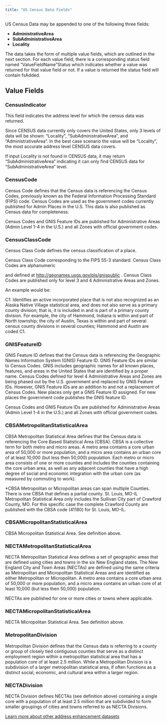 ```yaml
---
title: "US Census Data Fields"
---
```


US Census Data may be appended to one of the following three fields:

- **AdministrativeArea**
- **SubAdministrativeArea**
- **Locality**

The data takes the form of multiple value fields, which are outlined in the next section. For each value field, there is a corresponding status field named “ValueFieldName”Status which indicates whether a value was returned for that value field or not. If a value is returned the status field will contain fsAdded.

## Value Fields

### CensusIndicator

This field indicates the address level for which the census data was returned.

Since CENSUS data currently only covers the United States, only 3 levels of data will be shown: “Locality”, “SubAdministrativeArea”, and “AdministrativeArea”. In the best case scenario the value will be “Locality”, the most accurate address level CENSUS data covers.

If input Locality is not found in CENSUS data, it may return “SubAdministrativeArea” indicating it can only find CENSUS data for “SubAdministrativeArea” level.

### CensusCode

Census Code defines that the Census data is referencing the Census Codes, previously known as the Federal Information Processing Standard (FIPS) code. Census Codes are used as the government codes currently published for Admin Places in the U.S. This data is also published as Census data for completeness.

Census Codes and GNIS Feature IDs are published for Administrative Areas (Admin Level 1-4 in the U.S.) and all Zones with official government codes.

### CensusClassCode

Census Class Code defines the census classification of a place.

Census Class Code corresponding to the FIPS 55-3 standard. Census Class Codes are alphanumeric

and defined at http://geonames.usgs.gov/pls/gnispublic . Census Class Codes are published only for level 3 and 4 Administrative Areas and Zones.

An example would be:

C1: Identifies an active incorporated place that is not also recognized as an Alaska Native Village statistical area, and does not also serve as a primary county division; that is, it is included in and is part of a primary county division. For example, the city of Hammond, Indiana is within and part of North township; the city of Austin, Texas is within and part of several census county divisions in several counties; Hammond and Austin are coded C1.

### GNISFeatureID

GNIS Feature ID defines that the Census data is referencing the Geographic Names Information System (GNIS) Feature ID. GNIS Feature IDs are similar to Census Codes. GNIS includes geographic names for all known places, features, and areas in the United States that are identified by a proper name. Census Codes defined for level 4 Administrative Areas and Zones are being phased out by the U.S. government and replaced by GNIS Feature IDs. However, GNIS Feature IDs are an addition to and not a replacement of Census Codes. New places only get a GNIS Feature ID assigned. For new places the government code publishes the GNIS feature ID.

Census Codes and GNIS Feature IDs are published for Administrative Areas (Admin Level 1-4 in the U.S.) and all Zones with official government codes.

### CBSAMetropolitanStatisticalArea

CBSA Metropolitan Statistical Area defines that the Census data is referencing the Core Based Statistical Area (CBSA). CBSA is a collective term for both metro and micro areas. A metro area contains a core urban area of 50,000 or more population, and a micro area contains an urban core of at least 10,000 (but less then 50,000) population. Each metro or micro area consists of one or more counties and includes the counties containing the core urban area, as well as any adjacent counties that have a high degree of social and economic integration with the urban core (as measured by commuting to work).

\*CBSA Metropolitan or Micropolitan areas can span multiple Counties. There is one CBSA that defines a partial county. St. Louis, MO-IL Metropolitan Statistical Area only includes the Sullivan City part of Crawford County, MO. For this specific case the complete Crawford County are published with the CBSA code (41180) for St. Louis, MO-IL.

### CBSAMicropolitanStatisticalArea

CBSA Micropolitan Statistical Area. See definition above.

### NECTAMetropolitanStatisticalArea

NECTA Metropolitan Statistical Area defines a set of geographic areas that are defined using cities and towns in the six New England states. The New England City and Town Areas (NECTAs) are defined using the same criteria as Metropolitan and Micropolitan Statistical Areas and are identified as either Metropolitan or Micropolitan. A metro area contains a core urban area of 50,000 or more population, and a micro area contains an urban core of at least 10,000 (but less then 50,000) population.

NECTAs are published for one or more cities or towns where applicable.

### NECTAMicropolitanStatisticalArea

NECTA Micropolitan Statistical Area. See definition above.

### MetropolitanDivision

Metropolitan Division defines that the Census data is referring to a county or group of closely tied contiguous counties that serve as a distinct employment region within a metropolitan statistical area that has a population core of at least 2.5 million. While a Metropolitan Division is a subdivision of a larger metropolitan statistical area, if often functions as a distinct social, economic, and cultural area within a larger region.

### NECTADivision

NECTA Division defines NECTAs (see definition above) containing a single core with a population of at least 2.5 million that are subdivided to form smaller groupings of cities and towns referred to as NECTA Divisions.

[Learn more about other address enhancement datasets](/field-descriptions/data-enhancement/)
